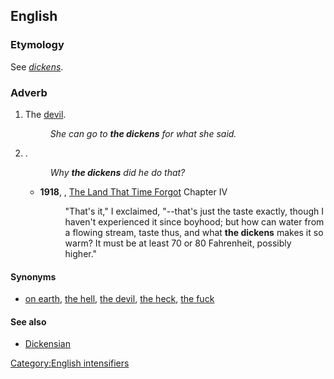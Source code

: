 ==English==
===Etymology===
See ''[[dickens]]''.

===Adverb===
{{en-interj|pos=[[the]] [[dickens]]}}

# {{euphemism}} The [[devil]].
#:''She can go to '''the dickens''' for what she said.''
# {{non-gloss definition|Used as an intensifier}}.
#: ''Why '''the dickens''' did he do that?''
#*'''1918''', {{w|Edgar Rice Burroughs}}, [[w:The Land That Time Forgot (novel)|The Land That Time Forgot]] Chapter IV
#*:"That's it," I exclaimed, "--that's just the taste exactly, though I haven't experienced it since boyhood; but how can water from a flowing stream, taste thus, and what '''the dickens''' makes it so warm? It must be at least 70 or 80 Fahrenheit, possibly higher."

====Synonyms====
* {{sense|intensifier}} [[on earth]], [[the hell]], [[the devil]], [[the heck]], [[the fuck]]

====See also====
* [[Dickensian]]

[[Category:English intensifiers]]